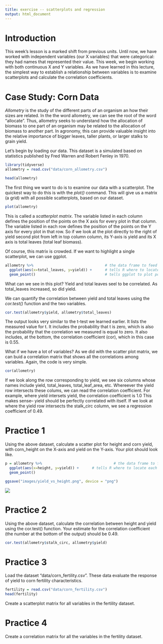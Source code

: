 ```yaml
---
title: exercise -- scatterplots and regression
output: html_document
---
```


# Introduction
This week's lesson is a marked shift from previous units.  Until now, we have worked with independent variables (our X variables) that were categorical: they had names that represented their value.  This week, we begin working with both continuous X and Y variables.  As we have learned in this lecture, the simplest way to establish a relationship between variables is to examine scatterplots and calculate the correlation coefficients.

# Case Study: Corn Data
*Allometry* is the study of the different parts of an organism an how their sizes are related.  In the the word allometry, we can see the root of the word "allocate".  Thus, allometry seeks to understand how the allocation of biomass to one part of an organism may be related to the allocation of biomass to another part.  In agronomy, this can provide valuable insight into the relative importance of bigger leaves, taller plants, or larger stalks to grain yield.

Let's begin by loading our data.  This dataset is a simulated based on statistics published by Fred Warren and Robert Fenley in 1970.

```r
library(tidyverse)
allometry = read.csv("data/corn_allometry.csv")

head(allometry)
```

The first thing we want to do is to examine our data with a scatterplot.  The quickest way to do this is with the *plot()* command.  This will give us a matrix (a grid) with all possible scatterplots, based on our dataset.  
```r
plot(allometry)
```

This is called a *scatterplot matrix*.  The variable listed in each column defines the position of the points on the X axis for every plot in that column.  The variable listed in each row defines the position of the points on the Y axis for every plot in that row.  So if we look at the plot directly to the right of yield second plot from left in top column column, its Y-axis is yield and its X axis is total leaves (total leaf biomass).

Of course, this matrix is crowded.  If we want to highlight a single scatterplot, we can use ggplot.

```r
allometry %>%                                 # the data frame to feed to ggplot
  ggplot(aes(x=total_leaves, y=yield)) +      # tells R where to locate each point
  geom_point()                                # tells ggplot to plot points instead of another shape (geom)
```

What can we see in this plot?  Yield and total leaves seel to be correlated.  As total_leaves increased, so did yield.

We can quantify the correlation between yield and total leaves using the *cor.test()* function and the two variables.

```r
cor.test(allometry$yield, allometry$total_leaves)
```

The output looks very similar to the t-test we learned earlier.  It lists the measured value for t.  It includes the probability that t is zero, which is also the probability that the correlation we measured is equal to zero.  It also includes, at the bottom, the correlation coefficient (cor), which in this case is 0.55.

What if we have a lot of variables?  As we did with the scatter plot matrix, we can buid a correlation matrix that shows all the correlations among variables.  Again, the code is very simple.  

```r
cor(allometry)
```

If we look along the row corresponding to yield, we see six columns whose names include yield, total_leaves, total_leaf_area, etc.  Whereever the yield row intersects these colums, we can read the correlation coefficient.  For example, where yield intersets yield, the correlation coefficient is 1.0  This makes sense-- yield should be perfectly correlated with itself.  If we look at where the yield row intersects the stalk_circ column, we see a regression coefficient of 0.49. 


# Practice 1
Using the above dataset, calculate a scatter plot for height and corn yield, with corn_height on the X-axis and yield on the Y-axis. Your plot should look like.

```r
p = allometry %>%                                 # the data frame to feed to ggplot
  ggplot(aes(x=height, y=yield)) +      # tells R where to locate each point
  geom_point()  

ggsave("images/yield_vs_height.png", device = "png")
```

![](images/yield_vs_height.png)

# Practice 2
Using the above dataset, calculate the correlation between height and yield using the cor.test() function.  Your estimate for the correlation coefficient (the number at the bottom of the output) should be 0.49.
```r
cor.test(allometry$stalk_circ, allometry$yield)
```

# Practice 3
Load the dataset "data/corn_fertility.csv".  These data evaluate the response of yield to corn fertility characteristics.
```r
fertility = read.csv("data/corn_fertility.csv")
head(fertility)

```

Create a scatterplot matrix for all variables in the fertility dataset.

# Practice 4
Create a correlation matrix for all the variables in the fertility dataset.
